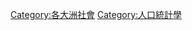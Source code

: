 {{Commonscat|Demographics by continent}}

[[Category:各大洲社會|Category:各大洲社會]]
[[Category:人口統計學|Category:人口統計學]]